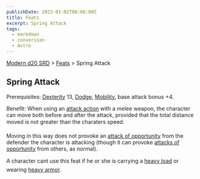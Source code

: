 ```yaml
---
publishDate: 2023-01-02T00:00:00Z
title: Feats
excerpt: Spring Attack
tags:
  - markdown
  - conversion
  - Astro
---
```


[Modern d20 SRD](/#modernD20) > [Feats](modern-d20-srd-feats-index) > Spring Attack

## Spring Attack

Prerequisites: [Dexterity](modern-d20-srd-basics-ability-scores) 13, [Dodge](modern-d20-srd-feats-dodge), [Mobility](modern-d20-srd-feats-mobility), base attack bonus +4.

Benefit: When using an [attack action](modern-d20-srd-combat-attack-actions) with a melee weapon, the character can move both before and after the attack, provided that the total distance moved is not greater than the charaters speed.

Moving in this way does not provoke an [attack of opportunity](modern-d20-srd-combat-attacks-of-opportunity) from the defender the character is attacking (though it can provoke [attacks of opportunity](modern-d20-srd-combat-attacks-of-opportunity) from others, as normal).

A character cant use this feat if he or she is carrying a [heavy load](modern-d20-srd-equipment-carrying-capacity) or wearing [heavy armor](modern-d20-srd-equipment-armor-heavy).
